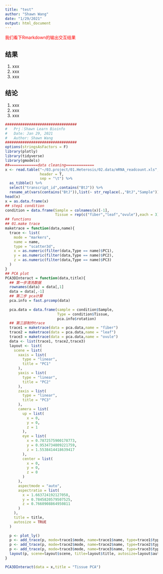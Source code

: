 ```yaml
---
title: "test"
author: "Shawn Wang"
date: "1/29/2021"
output: html_document
---
```


<font color = red> 我们看下Rmarkdown的输出交互结果</font>

## 结果
1. xxx  
2. xxx  
3. xxx  

## 结论
1. xxx  
2. xxx  
3. xxx  



```r
#################################
#   Prj：Shawn Learn Bioinfo
#   Date: Jan 29, 2021
#   Author: Shawn Wang
#################################
options(stringsAsFactors = F)
library(plotly)
library(tidyverse)
library(gmodels)
##=============data cleaning=============
x <- read.table("~/03.project/01.Heterosis/02.data/mRNA_readcount.xls",
                header = T,
                sep = "\t") %>% 
  as_tibble() %>% 
  select("transcript_id",contains("BtJ")) %>% 
  rename_at(vars(contains("BtJ")),list(~ str_replace(.,"BtJ","Sample")))
head(x)
x = as.data.frame(x)
## step1 condition
condition = data.frame(Sample = colnames(x)[-1],
                       Tissue = rep(c("fiber","leaf","ovule"),each = 3))
## functions
## 01.make trace
maketrace = function(data,name){
  trace <- list(
    mode = "markers",
    name = name,
    type = "scatter3d",
    x = as.numeric(filter(data,Type == name)$PC1),
    y = as.numeric(filter(data,Type == name)$PC2),
    z = as.numeric(filter(data,Type == name)$PC3)
  )
}
## PCA plot
PCA3DInteract = function(data,title){
  ## 第一步清洗数据
  rownames(data) = data[,1]
  data = data[,-1]
  ## 第二步 pca计算
  pca.info = fast.prcomp(data)
  
  pca.data = data.frame(sample = condition$Sample,
                        Type = condition$Tissue,
                        pca.info$rotation)
  ## 第三部制作trace
  trace1 = maketrace(data = pca.data,name = "fiber")
  trace2 = maketrace(data = pca.data,name = "leaf")
  trace3 = maketrace(data = pca.data,name = "ovule")
  data <- list(trace1, trace2,trace3)
  layout <- list(
    scene = list(
      xaxis = list(
        type = "linear", 
        title = "PC1"
      ), 
      yaxis = list(
        type = "linear", 
        title = "PC2"
      ), 
      zaxis = list(
        type = "linear", 
        title = "PC3"
      ), 
      camera = list(
        up = list(
          x = 0, 
          y = 0, 
          z = 1
        ), 
        eye = list(
          x = 0.7872575900178773, 
          y = 0.9534734809221759, 
          z = 1.5538414418639417
        ), 
        center = list(
          x = 0, 
          y = 0, 
          z = 0
        )
      ), 
      aspectmode = "auto", 
      aspectratio = list(
        x = 1.663724192127058, 
        y = 0.7845820579507525, 
        z = 0.7660908864950811
      )
    ), 
    title = title, 
    autosize = TRUE
  )
  
  p <- plot_ly()
  p <- add_trace(p, mode=trace1$mode, name=trace1$name, type=trace1$type, x=trace1$x, y=trace1$y, z=trace1$z)
  p <- add_trace(p, mode=trace2$mode, name=trace2$name, type=trace2$type, x=trace2$x, y=trace2$y, z=trace2$z)
  p <- add_trace(p, mode=trace3$mode, name=trace3$name, type=trace3$type, x=trace3$x, y=trace3$y, z=trace3$z)
  layout(p, scene=layout$scene, title=layout$title, autosize=layout$autosize)
}

PCA3DInteract(data = x,title = "Tissue PCA")


```